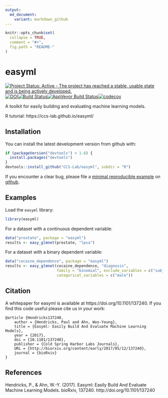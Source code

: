 ```yaml
---
output:
  md_document:
    variant: markdown_github
---
```


<!-- README.md is generated from README.Rmd. Please edit that file -->

```r
knitr::opts_chunk$set(
  collapse = TRUE,
  comment = "#>",
  fig.path = "README-"
)
```

easyml
======

[![Project Status: Active - The project has reached a stable, usable state and is being actively developed.](http://www.repostatus.org/badges/latest/active.svg)](http://www.repostatus.org/#active)[![DOI](https://zenodo.org/badge/71721801.svg)](https://zenodo.org/badge/latestdoi/71721801)[![Build Status](https://travis-ci.org/CCS-Lab/easyml.svg?branch=master)](https://travis-ci.org/CCS-Lab/easyml)[![AppVeyor Build Status](https://ci.appveyor.com/api/projects/status/github/CCS-Lab/hBayesDM?branch=master&svg=true)](https://ci.appveyor.com/project/CCS-Lab/hBayesDM)[![codecov](https://codecov.io/gh/CCS-Lab/easyml/branch/master/graph/badge.svg)](https://codecov.io/gh/CCS-Lab/easyml)

A toolkit for easily building and evaluating machine learning models.

R tutorial: https://ccs-lab.github.io/easyml/

Installation
------------

You can install the latest development version from github with:

```R
if (packageVersion("devtools") < 1.6) {
  install.packages("devtools")
}
devtools::install_github("CCS-Lab/easyml", subdir = "R")
```

If you encounter a clear bug, please file a [minimal reproducible example](http://stackoverflow.com/questions/5963269/how-to-make-a-great-r-reproducible-example) on [github](https://github.com/CCS-Lab/easyml/issues).

Examples
--------

Load the `easyml` library:

```R
library(easyml)
```

For a dataset with a continuous dependent variable:

```R
data("prostate", package = "easyml")
results <- easy_glmnet(prostate, "lpsa")
```

For a dataset with a binary dependent variable:

```R
data("cocaine_dependence", package = "easyml")
results <- easy_glmnet(cocaine_dependence, "diagnosis", 
                       family = "binomial", exclude_variables = c("subject", "age"), 
                       categorical_variables = c("male"))
```

Citation
--------

A whitepaper for easyml is available at https://doi.org/10.1101/137240. If you find this code useful please cite us in your work:

```
@article {Hendricks137240,
	author = {Hendricks, Paul and Ahn, Woo-Young},
	title = {Easyml: Easily Build And Evaluate Machine Learning Models},
	year = {2017},
	doi = {10.1101/137240},
	publisher = {Cold Spring Harbor Labs Journals},
	URL = {http://biorxiv.org/content/early/2017/05/12/137240},
	journal = {bioRxiv}
}
```

References
----------
Hendricks, P., & Ahn, W.-Y. (2017). Easyml: Easily Build And Evaluate Machine Learning Models. bioRxiv, 137240. http://doi.org/10.1101/137240
